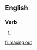 ==English==

===Verb===
{{head|en|present participle}}

# {{present participle of|max out|lang=en}}

[[fr:maxing out]]